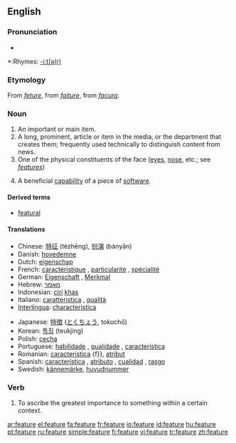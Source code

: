 {{wikipedia}}
==English==

===Pronunciation===
*{{audio|en-us-feature.ogg|Audio (US)}}

*:Rhymes: [[Rhymes:English:-iːtʃə(r)|-iːtʃə(r)]]

===Etymology===
From {{AF.}} ''[[feture]]'', from {{OF.}} ''[[faiture]]'', from {{L.}} ''[[facura]]''.

===Noun===
{{en-noun}}

# An important or main item.
# A long, prominent, article or item in the media, or the department that creates them; frequently used technically to distinguish content from news. 
# One of the physical constituents of the face ([[eye]]s, [[nose]], etc.; see ''[[features]]'')
#{{computing}} A beneficial [[capability]] of a piece of [[software]].

====Derived terms====
* [[featural]]

====Translations====
{{top}}
*Chinese: [[特征]] (tèzhēng), [[扮演]] (bànyǎn)
*Danish: [[hovedemne]] {{n}}
*Dutch: [[eigenschap]] {{f}}
*French: [[caractéristique]] {{n}}, [[particularité]] {{n}}, [[spécialité]] {{n}}
*German: [[Eigenschaft]] {{n}}, [[Merkmal]] {{n}}
*Hebrew: [[מאמר]]
*Indonesian: [[ciri]] [[khas]]
*Italiano: [[caratteristica]] {{f}}, [[qualità]] {{f}}
*[[Interlingua]]: [[characteristica]]
{{mid}}
*Japanese: [[特徴]] ([[とくちょう]], tokuchō)
*Korean: [[특징]] (teukjing)
*Polish: [[cecha]] {{f}}
*Portuguese: [[habilidade]] {{f}}, [[qualidade]] {{f}}, [[característica]] {{f}}
*Romanian: [[caracteristica]] {f}}, [[atribut]] {{m}}
*Spanish: [[característica]] {{f}}, [[atributo]] {{m}}, [[cualidad]] {{f}}, [[rasgo]] {{m}}
*Swedish: [[kännemärke]], [[huvudnummer]]
{{bottom}}

===Verb===
{{en-verb|featur|ing}}
# To ascribe the greatest importance to something within a certain context.

[[ar:feature]]
[[el:feature]]
[[fa:feature]]
[[fr:feature]]
[[io:feature]]
[[id:feature]]
[[hu:feature]]
[[pt:feature]]
[[ru:feature]]
[[simple:feature]]
[[fi:feature]]
[[vi:feature]]
[[tr:feature]]
[[zh:feature]]